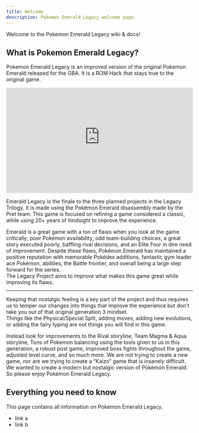 ```yaml
---
title: Welcome
description: Pokemon Emerald Legacy welcome page.
---
```


Welcome to the Pokemon Emerald Legacy wiki & docs!

## What is Pokemon Emerald Legacy?

Pokemon Emerald Legacy is an improved version of the original Pokemon Emerald released for the GBA. It is a ROM Hack that stays true to the original game.

<div style="position: relative; padding-bottom: 56.25%; height: 0; overflow: hidden; max-width: 100%; background: #000;">
  <iframe
    src="https://www.youtube-nocookie.com/embed/jUHGejDvuNM?si=CCDwN4y49YPOdcrU"
    title="YouTube video player"
    style="position: absolute; top: 0; left: 0; width: 100%; height: 100%; border: 0;"
    frameborder="0"
    allow="accelerometer; autoplay; clipboard-write; encrypted-media; gyroscope; picture-in-picture; web-share"
    allowfullscreen
    loading="lazy"
    referrerpolicy="strict-origin-when-cross-origin"
  ></iframe>
</div>

Emerald Legacy is the finale to the three planned projects in the Legacy Trilogy. It is made using the Pokémon Emerald disassembly made by the Pret team. This game is focused on refining a game considered a classic, while using 20+ years of hindsight to improve the experience.

Emerald is a great game with a ton of flaws when you look at the game critically; poor Pokémon availability, odd team-building choices, a great story executed poorly, baffling rival decisions, and an Elite Four in dire need of improvement. Despite these flaws, Pokémon Emerald has maintained a positive reputation with memorable Pokédex additions, fantastic gym leader ace Pokémon, abilities, the Battle frontier, and overall being a large step forward for the series.  
The Legacy Project aims to improve what makes this game great while improving its flaws.

---

Keeping that nostalgic feeling is a key part of the project and thus requires us to temper our changes into things that improve the experience but don't take you out of that original generation 3 mindset.  
Things like the Physical/Special Split, adding moves, adding new evolutions, or adding the fairy typing are not things you will find in this game.

Instead look for improvements to the Rival storyline, Team Magma & Aqua storyline, Tons of Pokemon balancing using the tools given to us in this generation, a robust post game, improved boss fights throughout the game, adjusted level curve, and so much more. We are not trying to create a new game, nor are we trying to create a “Kaizo” game that is insanely difficult. We wanted to create a modern but nostalgic version of Pokémon Emerald. So please enjoy Pokémon Emerald Legacy.

## Everything you need to know

This page contains all information on Pokemon Emerald Legacy.

- link a
- link b